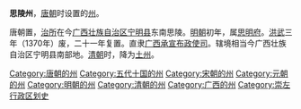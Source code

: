 '''思陵州'''，[[唐朝|唐朝]]时设置的[[州|州]]。

唐朝置，[[治所|治所]]在今[[广西壮族自治区|广西壮族自治区]][[宁明县|宁明县]]东南思陵。[[明朝|明朝]]初年，属[[思明府|思明府]]。[[洪武|洪武]]三年（1370年）废，二十一年复置。直隶[[广西承宣布政使司|广西承宣布政使司]]。辖境相当今广西壮族自治区宁明县南部地。[[清朝|清朝]]时，降为[[土州|土州]]。
{{明朝行政区划|nocat}}
{{中国古代行政区划小作品}}
[[Category:唐朝的州|Category:唐朝的州]]
[[Category:五代十国的州|Category:五代十国的州]]
[[Category:宋朝的州|Category:宋朝的州]]
[[Category:元朝的州|Category:元朝的州]]
[[Category:明朝的州|Category:明朝的州]]
[[Category:清朝的州|Category:清朝的州]]
[[Category:广西的州|Category:广西的州]]
[[Category:崇左行政区划史|Category:崇左行政区划史]]